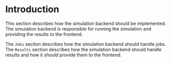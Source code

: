 # Introduction

This section describes how the simulation backend should be implemented. The simulation backend is responsible for running the simulation and providing the results to the frontend.

The `Jobs` section describes how the simulation backend should handle jobs. The `Results` section describes how the simulation backend should handle results and how it should provide them to the frontend.
